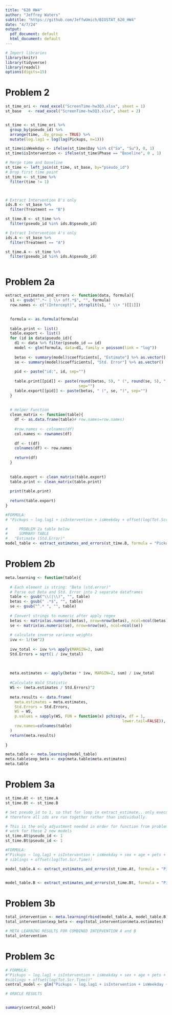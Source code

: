 ---
title: "620 HW4"
author: "Jeffrey Waters"
subtitle: "https://github.com/JeffwUmich/BIOSTAT_620_HW4"
date: "4/7/24"
output:
  pdf_document: default
  html_document: default
---

```{r setup, include = FALSE}
# Import libraries
library(knitr)
library(tidyverse)
library(readxl)
options(digits=15)
```


# Problem 2
```{r}
st_time_ori <- read_excel("ScreenTime-hw3Q3.xlsx", sheet = 1)
st_base   <- read_excel("ScreenTime-hw3Q3.xlsx", sheet = 2)


st_time <- st_time_ori %>% 
  group_by(pseudo_id) %>% 
  arrange(time, .by_group = TRUE) %>% 
  mutate(log.lag1 = log(lag(Pickups, n=1)))

st_time$isWeekday <- ifelse(st_time$Day %in% c("Sa", "Su"), 0, 1)
st_time$isIntervention <- ifelse(st_time$Phase == "Baseline", 0 , 1)

# Merge time and baseline
st_time <- left_join(st_time, st_base, by="pseudo_id")
# Drop first time point
st_time <- st_time %>% 
  filter(time != 1)



# Extract Intervention B's only
ids.B <- st_base %>% 
  filter(Treatment == "B")

st_time.B <- st_time %>% 
  filter(pseudo_id %in% ids.B$pseudo_id)

# Extract Intervention A's only
ids.A <- st_base %>% 
  filter(Treatment == "A")

st_time.A <- st_time %>% 
  filter(pseudo_id %in% ids.A$pseudo_id)



```

# Problem 2a
```{r}
extract_estimates_and_errors <- function(data, formula){
  s1 <- gsub("^.*~ | \\+ off.*$", "", formula)
  row.names <- c("(Intercept)", strsplit(s1, " \\+ ")[[1]])
  

  formula <- as.formula(formula)
  
  table.print <- list()
  table.export <- list()
  for (id in data$pseudo_id){
    d1 <- data %>% filter(pseudo_id == id)
    model <- glm(formula, data=d1, family = poisson(link = "log")) 
    
    betas <- summary(model)$coefficients[, "Estimate"] %>% as.vector()
    se <- summary(model)$coefficients[, "Std. Error"] %>% as.vector()
    
    pid <- paste("id:", id, sep="")
    
    table.print[[pid]] <- paste(round(betas, 5), " (", round(se, 5), ")",
                                sep="")
    table.export[[pid]] <- paste(betas, " (", se, ")", sep="")
  }
  
  
  # Helper Function
  clean_matrix <- function(table){
    df <- as.data.frame(table)# row.names=row.names)
    
    #row.names <- colnames(df)
    col.names <- rownames(df)
    
    df <- t(df)
    colnames(df) <- row.names
    
    return(df)
  }
  
  
  table.export <- clean_matrix(table.export)
  table.print <- clean_matrix(table.print)
  
  print(table.print)
  
  return(table.export)
}

#FORMULA:
# "Pickups ~ log.lag1 + isIntervention + isWeekday + offset(log(Tot.Scr.Time))"

#     PROBLEM 2a table below
#     SUMMARY TABLE
#   "Estimate (Std.Error)"
model_table <- extract_estimates_and_errors(st_time.B, formula = "Pickups ~ log.lag1 + isIntervention + isWeekday + offset(log(Tot.Scr.Time))")


```

# Problem 2b
```{r}
meta.learning <- function(table){
  
  # Each element is string: "Beta (std.error)"
  # Parse out Beta and Std. Error into 2 separate dataframes
  table <- gsub("\\(|\\)", "", table)
  betas <- gsub(" .*$", "", table)
  se <- gsub("^.* ", "", table)
  
  # Convert strings to numeric after apply regex
  betas <- matrix(as.numeric(betas), nrow=nrow(betas), ncol=ncol(betas))
  se <- matrix(as.numeric(se), nrow=nrow(se), ncol=ncol(se))
  
  # calculate inverse variance weights
  ivw <- 1/(se^2)
  
  ivw_total <- ivw %>% apply(MARGIN=2, sum)
  Std.Errors = sqrt(1 / ivw_total)
  
  
  
  meta.estimates <- apply(betas * ivw, MARGIN=2, sum) / ivw_total
  
  #Calculate Wald Statistic
  WS <- (meta.estimates / Std.Errors)^2
  
  meta.results <- data.frame(
    meta.estimates = meta.estimates,
    Std.Errors = Std.Errors,
    WS = WS,
    p.values = sapply(WS, FUN = function(x) pchisq(x, df = 1,
                                                   lower.tail=FALSE)),
    row.names=colnames(table)
  )
  return(meta.results)
  
}

meta.table <- meta.learning(model_table)
meta.table$exp_beta <- exp(meta.table$meta.estimates)
meta.table
```


# Problem 3a
```{r}
st_time.At <- st_time.A
st_time.Bt <- st_time.B

# Set pseudo_id to 1, so that for loop in extract_estimate.. only executes once
# therefore all ids are run together rather than individually.

# This is the only adjustment needed in order for function from problem 2a to
# work for these 2 new models
st_time.At$pseudo_id <- 1
st_time.Bt$pseudo_id <- 1

#FORMULA:
#"Pickups ~ log.lag1 + isIntervention + isWeekday + sex + age + pets + 
# siblings + offset(log(Tot.Scr.Time))

model_table.A <- extract_estimates_and_errors(st_time.At, formula = "Pickups ~ log.lag1 + isIntervention + isWeekday + sex + age + pets + siblings + offset(log(Tot.Scr.Time))")


model_table.B <- extract_estimates_and_errors(st_time.Bt, formula = "Pickups ~ log.lag1 + isIntervention + isWeekday + sex + age + pets + siblings + offset(log(Tot.Scr.Time))")

```

# Problem 3b
```{r}
total_intervention <- meta.learning(rbind(model_table.A, model_table.B))
total_intervention$exp_beta <- exp(total_intervention$meta.estimates)

# META LEARNING RESULTS FOR COMBINED INTERVENTION A and B
total_intervention
```


# Problem 3c
```{r}
# FORMULA:
#"Pickups ~ log.lag1 + isIntervention + isWeekday + sex + age + pets + 
#siblings + offset(log(Tot.Scr.Time))"
central_model <- glm("Pickups ~ log.lag1 + isIntervention + isWeekday + sex + age + pets + siblings + offset(log(Tot.Scr.Time))", data=st_time, family=poisson(link = "log"))

# ORACLE RESULTS


summary(central_model)
```
